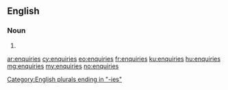 ==English==

===Noun===
{{head|en|plural}}

# {{plural of|enquiry|lang=en}}

[[Category:English plurals ending in "-ies"]]

[[ar:enquiries]]
[[cy:enquiries]]
[[eo:enquiries]]
[[fr:enquiries]]
[[ku:enquiries]]
[[hu:enquiries]]
[[mg:enquiries]]
[[my:enquiries]]
[[no:enquiries]]